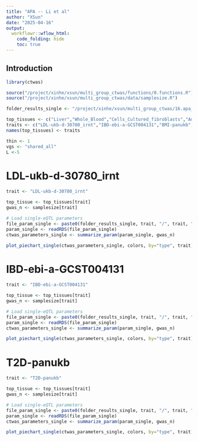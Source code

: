 ```yaml
---
title: "APA -- Li et al"
author: "XSun"
date: "2025-04-16"
output:
  workflowr::wflow_html:
    code_folding: hide
    toc: true
---
```


## Introduction

```r
library(ctwas)

source("/project/xinhe/xsun/multi_group_ctwas/functions/0.functions.R")
source("/project/xinhe/xsun/multi_group_ctwas/data/samplesize.R")

folder_results_single <- "/project/xinhe/xsun/multi_group_ctwas/16.apa_li_weights/ctwas_output/apa/"

top_tissues <- c("Liver","Whole_Blood","Cells_Cultured_fibroblasts","Adipose_Subcutaneous","Brain_Cerebellum","Heart_Atrial_Appendage","Pituitary")
traits <- c("LDL-ukb-d-30780_irnt","IBD-ebi-a-GCST004131","BMI-panukb","RBC-panukb","SCZ-ieu-b-5102","aFib-ebi-a-GCST006414","T2D-panukb")
names(top_tissues) <- traits

thin <- 1
vgs <- "shared_all"
L <-5

```



# LDL-ukb-d-30780_irnt

```r
trait <- "LDL-ukb-d-30780_irnt"

top_tissue <- top_tissues[trait]
gwas_n <- samplesize[trait]

# Load single-eQTL parameters
file_param_single <- paste0(folder_results_single, trait, "/", trait, "_", top_tissue, ".thin", thin, ".", vgs, ".param.RDS")
param_single <- readRDS(file_param_single)
ctwas_parameters_single <- summarize_param(param_single, gwas_n)

plot_piechart_single(ctwas_parameters_single, colors, by="type", trait)
```



# IBD-ebi-a-GCST004131

```r
trait <- "IBD-ebi-a-GCST004131"

top_tissue <- top_tissues[trait]
gwas_n <- samplesize[trait]

# Load single-eQTL parameters
file_param_single <- paste0(folder_results_single, trait, "/", trait, "_", top_tissue, ".thin", thin, ".", vgs, ".param.RDS")
param_single <- readRDS(file_param_single)
ctwas_parameters_single <- summarize_param(param_single, gwas_n)

plot_piechart_single(ctwas_parameters_single, colors, by="type", trait)
```


# T2D-panukb

```r
trait <- "T2D-panukb"

top_tissue <- top_tissues[trait]
gwas_n <- samplesize[trait]

# Load single-eQTL parameters
file_param_single <- paste0(folder_results_single, trait, "/", trait, "_", top_tissue, ".thin", thin, ".", vgs, ".param.RDS")
param_single <- readRDS(file_param_single)
ctwas_parameters_single <- summarize_param(param_single, gwas_n)

plot_piechart_single(ctwas_parameters_single, colors, by="type", trait)
```
